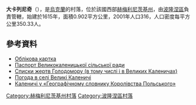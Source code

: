 {{coord|50|4|26|N|27|19|6|E|scale:30000|display=title}}

'''大卡列尼奇'''（{{lang-uk|Великі Каленичі}}），是[[烏克蘭|烏克蘭]]的村落，位於該國西部[[赫梅利尼茨基州|赫梅利尼茨基州]]，由[[波隆涅區|波隆涅區]]負責管轄，始建於1615年，面積0.902平方公里，2001年人口316，人口密度每平方公里350.33人。

==參考資料==
*[http://gska2.rada.gov.ua/pls/z7502/A005?rdat1=11.04.2015&rf7571=36532 Облікова картка]{{dead link|date=2017年12月 |bot=InternetArchiveBot |fix-attempted=yes }}
* [http://www.oblrada.km.ua/map/polkalsilra.php Паспорт Великокаленицької сільської ради]{{dead link|date=2017年12月 |bot=InternetArchiveBot |fix-attempted=yes }}
* [https://web.archive.org/web/20140310221907/http://poladm.gov.ua/zhertvy.html Списки жертв Голодомору (в тому числі і в Великих Каленичах)]
* [http://weather.in.ua/ua/hmel'nickaja/2963 Погода в селі Великі Каленичі] {{Wayback|url=http://weather.in.ua/ua/hmel'nickaja/2963 |date=20111220073916 }}
* [http://dir.icm.edu.pl/pl/Slownik_geograficzny/Tom_XV_cz.2/40 Каленичі у «Географічному словнику Королівства Польського»] {{Wayback|url=http://dir.icm.edu.pl/pl/Slownik_geograficzny/Tom_XV_cz.2/40 |date=20190111033030 }}

{{DEFAULTSORT:Великі Каленичі}}
[[Category:赫梅利尼茨基州村落|Category:赫梅利尼茨基州村落]]
[[Category:波隆涅區村落|Category:波隆涅區村落]]


{{Khmelnytskyi-geo-stub}}